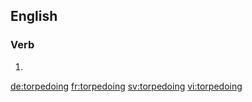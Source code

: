 ==English==

===Verb===
{{head|en}}

# {{present participle of|torpedo}}

[[de:torpedoing]]
[[fr:torpedoing]]
[[sv:torpedoing]]
[[vi:torpedoing]]